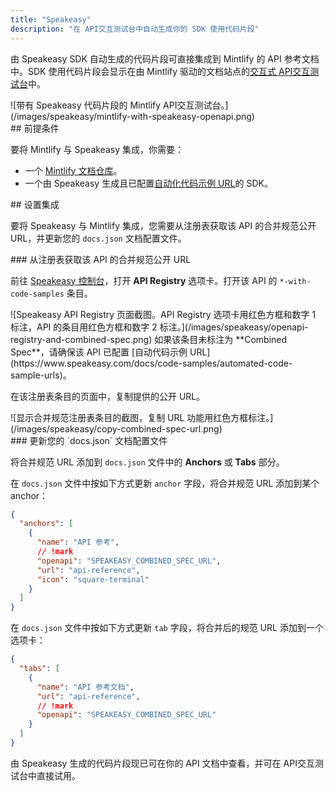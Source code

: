 ```yaml
---
title: "Speakeasy"
description: "在 API交互测试台中自动生成你的 SDK 使用代码片段"
---
```


由 Speakeasy SDK 自动生成的代码片段可直接集成到 Mintlify 的 API 参考文档中。SDK 使用代码片段会显示在由 Mintlify 驱动的文档站点的[交互式 API交互测试台](/zh/api-playground/overview)中。

<Frame>
  ![带有 Speakeasy 代码片段的 Mintlify API交互测试台。](/images/speakeasy/mintlify-with-speakeasy-openapi.png)
</Frame>

<div id="prerequisites">
  ## 前提条件
</div>

要将 Mintlify 与 Speakeasy 集成，你需要：

* 一个 [Mintlify 文档仓库](/zh/quickstart#creating-the-repository)。
* 一个由 Speakeasy 生成且已配置[自动化代码示例 URL](https://www.speakeasy.com/docs/code-samples/automated-code-sample-urls)的 SDK。

<div id="setting-up-the-integration">
  ## 设置集成
</div>

要将 Speakeasy 与 Mintlify 集成，您需要从注册表获取该 API 的合并规范公开 URL，并更新您的 `docs.json` 文档配置文件。

<div id="get-the-apis-combined-spec-public-url-from-the-registry">
  ### 从注册表获取该 API 的合并规范公开 URL
</div>

前往 [Speakeasy 控制台](https://app.speakeasy.com)，打开 **API Registry** 选项卡。打开该 API 的 `*-with-code-samples` 条目。

<Frame>
  ![Speakeasy API Registry 页面截图。API Registry 选项卡用红色方框和数字 1 标注，API 的条目用红色方框和数字 2 标注。](/images/speakeasy/openapi-registry-and-combined-spec.png)
</Frame>

<Note>
  如果该条目未标注为 **Combined Spec**，请确保该 API 已配置 [自动代码示例 URL](https://www.speakeasy.com/docs/code-samples/automated-code-sample-urls)。
</Note>

在该注册表条目的页面中，复制提供的公开 URL。

<Frame>
  ![显示合并规范注册表条目的截图，复制 URL 功能用红色方框标注。](/images/speakeasy/copy-combined-spec-url.png)
</Frame>

<div id="update-your-docsjson-configuration-file">
  ### 更新您的 `docs.json` 文档配置文件
</div>

将合并规范 URL 添加到 `docs.json` 文件中的 **Anchors** 或 **Tabs** 部分。

在 `docs.json` 文件中按如下方式更新 `anchor` 字段，将合并规范 URL 添加到某个 anchor：

```json 文档配置文件
{
  "anchors": [
    {
      "name": "API 参考",
      // !mark
      "openapi": "SPEAKEASY_COMBINED_SPEC_URL",
      "url": "api-reference",
      "icon": "square-terminal"
    }
  ]
}
```

在 `docs.json` 文件中按如下方式更新 `tab` 字段，将合并后的规范 URL 添加到一个选项卡：

```json docs.json
{
  "tabs": [
    {
      "name": "API 参考文档",
      "url": "api-reference",
      // !mark
      "openapi": "SPEAKEASY_COMBINED_SPEC_URL"
    }
  ]
}
```

由 Speakeasy 生成的代码片段现已可在你的 API 文档中查看，并可在 API交互测试台中直接试用。
